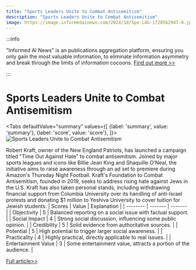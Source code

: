 ```yaml
---
title: "Sports Leaders Unite to Combat Antisemitism"
description: "Sports Leaders Unite to Combat Antisemitism"
image: https://image.informedainews.com/2024/10/Spo-L4G-1728562947-0.jpg
---
```



:::info

"Informed AI News" is an publications aggregation platform, ensuring you only gain the most valuable information, to eliminate information asymmetry and break through the limits of information cocoons.  [Find out more >>](/)

:::

# Sports Leaders Unite to Combat Antisemitism


<Tabs
	defaultValue="summary"
	values={[
	{label: 'summary', value: 'summary'},
	{label: 'score', value: 'score'},
]}>
<TabItem value="summary">
<img
  src="https://image.informedainews.com/2024/10/Spo-L4G-1728562947-0.jpg"
  alt="Sports Leaders Unite to Combat Antisemitism"
/>



Robert Kraft, owner of the New England Patriots, has launched a campaign titled "Time Out Against Hate" to combat antisemitism. Joined by major sports leagues and icons like Billie Jean King and Shaquille O'Neal, the initiative aims to raise awareness through an ad set to premiere during Amazon's Thursday Night Football. Kraft's Foundation to Combat Antisemitism, founded in 2019, seeks to address rising hate against Jews in the U.S. Kraft has also taken personal stands, including withdrawing financial support from Columbia University over its handling of anti-Israel protests and donating $1 million to Yeshiva University to cover tuition for Jewish students.
</TabItem>
<TabItem value="score">
	| Scores     | Value   | Explanation |
	| -------- | ------- | ------- |
	| Objectivity  | 5    | Balanced reporting on a social issue with factual support.    |
	| Social Impact | 4     | Strong social discussion, influencing some public opinion.    |
	| Credibility    | 5    | Solid evidence from authoritative sources.    |
	| Potential    | 5    | High potential to trigger larger social awareness.    |
	| Practicality    | 4    | Highly practical, directly applicable to real issues.    |
	| Entertainment Value    | 3    | Some entertainment value, attracts a portion of the audience.    |
</TabItem>
</Tabs>

[Full article>>](https://www.cnbc.com/2024/10/10/pro-sports-leagues-join-forces-with-campaign-against-antisemitism.html)
